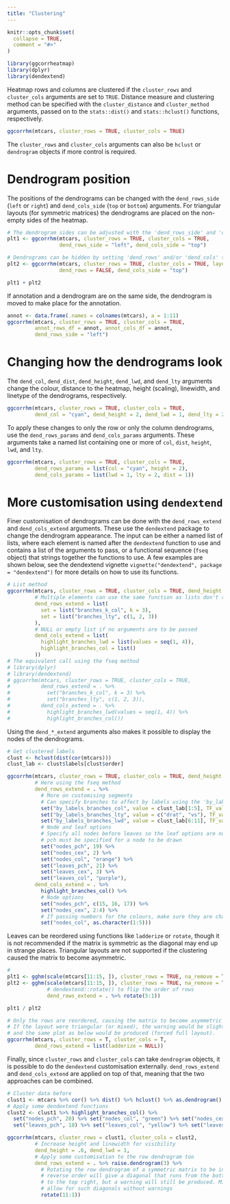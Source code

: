 ```yaml
---
title: "Clustering"
---
```


```r
knitr::opts_chunk$set(
  collapse = TRUE,
  comment = "#>"
)
```

```r
library(ggcorrheatmap)
library(dplyr)
library(dendextend)
```

Heatmap rows and columns are clustered if the `cluster_rows` and `cluster_cols` arguments are set to `TRUE`. Distance measure and clustering method can be specified with the `cluster_distance` and `cluster_method` arguments, passed on to the `stats::dist()` and `stats::hclust()` functions, respectively.

```r
ggcorrhm(mtcars, cluster_rows = TRUE, cluster_cols = TRUE)
```

The `cluster_rows` and `cluster_cols` arguments can also be `hclust` or `dendrogram` objects if more control is required.

# Dendrogram position

The positions of the dendrograms can be changed with the `dend_rows_side` (`left` or `right`) and `dend_cols_side` (`top` or `bottom`) arguments. For triangular layouts (for symmetric matrices) the dendrograms are placed on the non-empty sides of the heatmap.

```r
# The dendrogram sides can be adjusted with the 'dend_rows_side' and 'dend_cols_side' arguments
plt1 <- ggcorrhm(mtcars, cluster_rows = TRUE, cluster_cols = TRUE,
                 dend_rows_side = "left", dend_cols_side = "top")

# Dendrograms can be hidden by setting 'dend_rows' and/or 'dend_cols' to FALSE
plt2 <- ggcorrhm(mtcars, cluster_rows = TRUE, cluster_cols = TRUE, layout = "bl",
                 dend_rows = FALSE, dend_cols_side = "top")

plt1 + plt2
```

If annotation and a dendrogram are on the same side, the dendrogram is moved to make place for the annotation.

```r
annot <- data.frame(.names = colnames(mtcars), a = 1:11)
ggcorrhm(mtcars, cluster_rows = TRUE, cluster_cols = TRUE,
         annot_rows_df = annot, annot_cols_df = annot,
         dend_rows_side = "left")
```

# Changing how the dendrograms look

The `dend_col`, `dend_dist`, `dend_height`, `dend_lwd`, and `dend_lty` arguments change the colour, distance to the heatmap, height (scaling), linewidth, and linetype of the dendrograms, respectively. 

```r
ggcorrhm(mtcars, cluster_rows = TRUE, cluster_cols = TRUE,
         dend_col = "cyan", dend_height = 2, dend_lwd = 1, dend_lty = 2)
```

To apply these changes to only the row or only the column dendrograms, use the `dend_rows_params` and `dend_cols_params` arguments. These arguments take a named list containing one or more of `col`, `dist`, `height`, `lwd`, and `lty`.

```r
ggcorrhm(mtcars, cluster_rows = TRUE, cluster_cols = TRUE,
         dend_rows_params = list(col = "cyan", height = 2),
         dend_cols_params = list(lwd = 1, lty = 2, dist = 1))
```

# More customisation using `dendextend`

Finer customisation of dendrograms can be done with the `dend_rows_extend` and `dend_cols_extend` arguments. These use the `dendextend` package to change the dendrogram appearance. The input can be either a named list of lists, where each element is named after the `dendextend` function to use and contains a list of the arguments to pass, or a functional sequence (`fseq` object) that strings together the functions to use. A few examples are shown below, see the dendextend vignette `vignette("dendextend", package = "dendextend")` for more details on how to use its functions.

```r
# List method
ggcorrhm(mtcars, cluster_rows = TRUE, cluster_cols = TRUE, dend_height = 1,
         # Multiple elements can use the same function as lists don't require unique names
         dend_rows_extend = list(
           set = list("branches_k_col", k = 3),
           set = list("branches_lty", c(1, 2, 3))
         ),
         # NULL or empty list if no arguments are to be passed
         dend_cols_extend = list(
           highlight_branches_lwd = list(values = seq(1, 4)),
           highlight_branches_col = list()
         ))
# The equivalent call using the fseq method
# library(dplyr)
# library(dendextend)
# ggcorrhm(mtcars, cluster_rows = TRUE, cluster_cols = TRUE,
#          dend_rows_extend = . %>%
#            set("branches_k_col", k = 3) %>%
#            set("branches_lty", c(1, 2, 3)),
#          dend_cols_extend = . %>%
#            highlight_branches_lwd(values = seq(1, 4)) %>%
#            highlight_branches_col())
```

Using the `dend_*_extend` arguments also makes it possible to display the nodes of the dendrograms.

```r
# Get clustered labels
clust <- hclust(dist(cor(mtcars)))
clust_lab <- clust$labels[clust$order]

ggcorrhm(mtcars, cluster_rows = TRUE, cluster_cols = TRUE, dend_height = 1,
         # Here using the fseq method
         dend_rows_extend = . %>%
           # More on customising segments
           # Can specify branches to affect by labels using the 'by_labels_branches_*' options
           set("by_labels_branches_col", value = clust_lab[1:5], TF_values = "red") %>%
           set("by_labels_branches_lty", value = c("drat", "vs"), TF_values = 3) %>%
           set("by_labels_branches_lwd", value = clust_lab[6:11], TF_values = 1) %>%
           # Node and leaf options
           # Specify all nodes before leaves so the leaf options are not overwritten
           # pch must be specified for a node to be drawn
           set("nodes_pch", 19) %>%
           set("nodes_cex", 2) %>%
           set("nodes_col", "orange") %>%
           set("leaves_pch", 21) %>%
           set("leaves_cex", 3) %>%
           set("leaves_col", "purple"),
         dend_cols_extend = . %>%
           highlight_branches_col() %>%
           # Node options
           set("nodes_pch", c(15, 16, 17)) %>%
           set("nodes_cex", 2:4) %>%
           # If passing numbers for the colours, make sure they are characters
           set("nodes_col", as.character(1:5)))
```

Leaves can be reordered using functions like `ladderize` or `rotate`, though it is not recommended if the matrix is symmetric as the diagonal may end up in strange places. Triangular layouts are not supported if the clustering caused the matrix to become asymmetric.

```r
# 
plt1 <- gghm(scale(mtcars[11:15, ]), cluster_rows = TRUE, na_remove = T) # Remove NaNs introduced by scaling
plt2 <- gghm(scale(mtcars[11:15, ]), cluster_rows = TRUE, na_remove = T,
             # dendextend::rotate() to flip the order of rows
             dend_rows_extend = . %>% rotate(5:1))

plt1 / plt2
```

```r
# Only the rows are reordered, causing the matrix to become asymmetric
# If the layout were triangular (or mixed), the warning would be slightly different
# and the same plot as below would be produced (forced full layout).
ggcorrhm(mtcars, cluster_rows = T, cluster_cols = T,
         dend_rows_extend = list(ladderize = NULL))
```

Finally, since `cluster_rows` and `cluster_cols` can take `dendrogram` objects, it is possible to do the `dendextend` customisation externally. `dend_rows_extend` and `dend_cols_extend` are applied on top of that, meaning that the two approaches can be combined.

```r
# Cluster data before
clust1 <- mtcars %>% cor() %>% dist() %>% hclust() %>% as.dendrogram()
# Apply some dendextend functions
clust2 <- clust1 %>% highlight_branches_col() %>%
  set("nodes_pch", 20) %>% set("nodes_col", "green") %>% set("nodes_cex", 2) %>%
  set("leaves_pch", 18) %>% set("leaves_col", "yellow") %>% set("leaves_cex", 3)

ggcorrhm(mtcars, cluster_rows = clust1, cluster_cols = clust2,
         # Increase height and linewidth for visibility
         dend_height = .6, dend_lwd = 1,
         # Apply some customisation to the row dendrogram too
         dend_rows_extend = . %>% raise.dendrogram(3) %>%
           # Rotating the row dendrogram of a symmetric matrix to be in the
           # reverse order will give a diagonal that runs from the bottom left
           # to the top right, but a warning will still be produced. Mixed layouts 
           # allow for such diagonals without warnings
           rotate(11:1))

```

